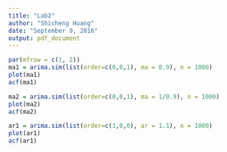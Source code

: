 ```yaml
---
title: "Lab2"
author: "Shicheng Huang"
date: "September 9, 2016"
output: pdf_document
---
```

```r
par(mfrow = c(1, 2))
ma1 = arima.sim(list(order=c(0,0,1), ma = 0.9), n = 1000)
plot(ma1)
acf(ma1)

ma2 = arima.sim(list(order=c(0,0,1), ma = 1/0.9), n = 1000)
plot(ma2)
acf(ma2)

ar1 = arima.sim(list(order=c(1,0,0), ar = 1.1), n = 1000)
plot(ar1)
acf(ar1)
```